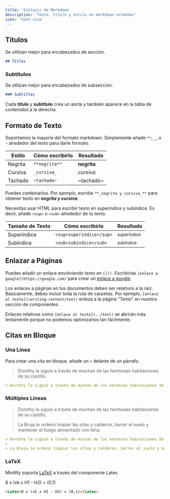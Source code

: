 ```yaml
---
title: 'Sintaxis de Markdown'
description: 'Texto, título y estilo en markdown estándar'
icon: 'text-size'
---
```


## Títulos

Se utilizan mejor para encabezados de sección.

```md
## Titles
```

### Subtítulos

Se utilizan mejor para encabezados de subsección.

```md
### Subtitles
```

<Tip>

Cada **título** y **subtítulo** crea un ancla y también aparece en la tabla de contenidos a la derecha.

</Tip>

## Formato de Texto

Soportamos la mayoría del formato markdown. Simplemente añade `**`, `_`, o `~` alrededor del texto para darle formato.

| Estilo        | Cómo escribirlo   | Resultado      |
| ------------- | ----------------- | -------------- |
| Negrita       | `**negrita**`     | **negrita**    |
| Cursiva       | `_cursiva_`       | _cursiva_      |
| Tachado       | `~tachado~`       | ~tachado~      |

Puedes combinarlos. Por ejemplo, escribe `**_negrita y cursiva_**` para obtener texto en **_negrita y cursiva_**.

Necesitas usar HTML para escribir texto en superíndice y subíndice. Es decir, añade `<sup>` o `<sub>` alrededor de tu texto.

| Tamaño de Texto | Cómo escribirlo            | Resultado               |
| --------------- | -------------------------- | ----------------------- |
| Superíndice     | `<sup>superíndice</sup>`   | <sup>superíndice</sup>  |
| Subíndice       | `<sub>subíndice</sub>`     | <sub>subíndice</sub>    |

## Enlazar a Páginas

Puedes añadir un enlace envolviendo texto en `[]()`. Escribirías `[enlace a google](https://google.com)` para crear un [enlace a google](https://google.com).

Los enlaces a páginas en tus documentos deben ser relativos a la raíz. Básicamente, debes incluir toda la ruta de carpetas. Por ejemplo, `[enlace al texto](/writing-content/text)` enlaza a la página "Texto" en nuestra sección de componentes.

Enlaces relativos como `[enlace al texto](../text)` se abrirán más lentamente porque no podemos optimizarlos tan fácilmente.

## Citas en Bloque

### Una Línea

Para crear una cita en bloque, añade un `>` delante de un párrafo.

> Dorothy la siguió a través de muchas de las hermosas habitaciones de su castillo.

```md
> Dorothy la siguió a través de muchas de las hermosas habitaciones de su castillo.
```

### Múltiples Líneas

> Dorothy la siguió a través de muchas de las hermosas habitaciones de su castillo.
>
> La Bruja le ordenó limpiar las ollas y calderos, barrer el suelo y mantener el fuego alimentado con leña.

```md
> Dorothy la siguió a través de muchas de las hermosas habitaciones de su castillo.
>
> La Bruja le ordenó limpiar las ollas y calderos, barrer el suelo y mantener el fuego alimentado con leña.
```

### LaTeX

Mintlify soporta [LaTeX](https://www.latex-project.org) a través del componente Latex.

<Latex>8 x (vk x H1 - H2) = (0,1)</Latex>

```md
<Latex>8 x (vk x H1 - H2) = (0,1)</Latex>
```